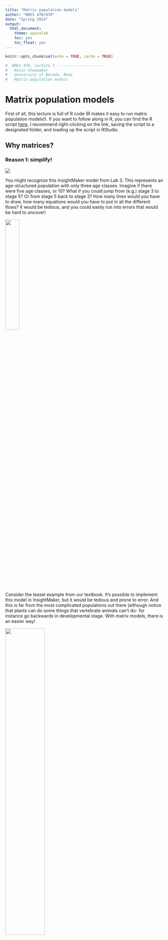 ```yaml
---
title: "Matrix population models"
author: "NRES 470/670"
date: "Spring 2024"
output: 
  html_document: 
    theme: spacelab
    toc: yes
    toc_float: yes
---
```


```r
knitr::opts_chunk$set(echo = TRUE, cache = TRUE)
```


```r

#  NRES 470, Lecture 7  --------------------          
#   Kevin Shoemaker                                   
#   University of Nevada, Reno                        
#   Matrix population models                   

```


# Matrix population models

First of all, this lecture is full of R code (R makes it easy to run matrix population models!). If you want to follow along in R, you can find the R script [here](LECTURE7.R). I recommend right-clicking on the link, saving the script to a designated folder, and loading up the script in RStudio.     

## Why matrices? 

### Reason 1: simplify!

![](IM7.jpg)

You might recognize this InsightMaker model from Lab 3. This represents an age-structured population with only three age classes. Imagine if there were five age classes, or 10? What if you could jump from (e.g.) stage 3 to stage 5? Or from stage 5 back to stage 3? How many lines would you have to draw, how many equations would you have to put in all the different flows? It would be tedious, and you could easily run into errors that would be hard to uncover! 

![](teasel1.jpg){width=30%}

Consider the teasel example from our textbook. It's possible to implement this model in InsightMaker, but it would be tedious and prone to error. And this is far from the most complicated populations out there (although notice that plants can do some things that vertebrate animals can't do- for instance go backwards in developmental stage. With matrix models, there is an easier way!

![](gotelli3_6.jpg){width=50%}

The population vital rates for pretty much any age-structured or stage-structured population can be represented as a **transition matrix** (or, projection matrix), which summarizes all the information about survival, birth rates, and transitions between stages! (and the fact that a life history like teasel can be represented by a transition matrix illustrates the generality of this concept!)

For example, the teasel vital rates can be summarized in [this matrix](teaselmatrix1.csv):

```r

# Teasel example -------------------------------

# Teasel example from Gotelli: summarizing a complex life history!

teasel <- read.csv("teaselmatrix1.csv", header=T)      # read in the teasel transition matrix from Gotelli
teasel <- teasel[,-1]                                  # remove the row names
teasel_matrix <- as.matrix(teasel)                     # convert to a matrix (from a data frame)
colnames(teasel_matrix) <- names(teasel)               # assign row and column names
rownames(teasel_matrix) <- names(teasel)
teasel_matrix                                          # print the matrix

```

#### Stage-structure vs age-structure

In the previous module, we talked about 'age-structured populations'. What we meant by that is that the population vital rates (e.g., $b$ and $d$) varied by age. 

Sometimes, it's convenient to classify individuals within a certain age range as belonging to a particular life-history stage. For example, we might classify the life history of a grizzly bear like this:

Age 0-1: newborn     
Age 1-2: yearling     
Age 2-5: subadult     
Age 6+: adult     

This can simplify our models considerably. For example, consider a species like a sea turtle, with up to 75 or 100 years of life. You could build a model in which you have 100 [Stocks], one for each year of life. 

--OR--

You could have 5 [Stocks] representing age ranges over which sea turtles tend to have similar vital rates. For example, we might divide the sea turtle life history into the following stages:

Age 0-1: hatchling      
Age 1-5: young juvenile     
Age 5-10: older juvenile      
Age 10-17: subadult      
Age 18+: adult      

By using stages, we have simplified our model from having 100 stocks (with even more associated flows/transitions) to a model with only 5 stocks- and we are still accurately representing how vital rates change with age (i.e., the model is still *biologically realistic*). 

Matrix population models can represent age-structured and stage-structured models with equal simplicity and elegance. 

The term 'Leslie Matrix' refers to an age-structured matrix population model. 

When a matrix is used to represent a stage-structured population, it is often called a "Lefkovitch" (or stage-based) Matrix. 

### Reason 2: modeling age-structured population dynamics!

In one of the questions in Lab 3, you were asked to use a life table to predict the number of births in a population one time step into the future. As you probably realized, this is not as straightforward as it sounds!

Life tables are great for summarizing survivorship schedules and other aspects of age-structured populations. But life tables are not designed to model the abundance dynamics of age- or stage- structured populations! 

You know what *is* great for projecting age-structured abundance into the future? 

MATRICES of course!  

For example, let's project a teasel population 1 year into the future:

First of all, we need to begin with a teasel population **vector**...

```r

# Summarize initial age-structured abundance as a matrix with one column

Initial_teasel <- matrix(c(1000,1500,200,300,600,25),ncol=1)         # initial population size (population vector; matrix with 1 column!)
rownames(Initial_teasel) <- rownames(teasel_matrix)                  # add row and column names
colnames(Initial_teasel) <- "Abundance"
Initial_teasel

```

Then all we need to do is 'matrix-multiply' this **vector** of abundances by the **transition matrix** from above! Each time we do this multiplication step, we advance one year! It's that easy!

NOTE: matrix multiplication (percent-asterisk-percent in R) is not the same as standard multiplication (asterisk in R).

Here's how we can do this in R!

```r

# Project the population at time 1

Year1 <- teasel_matrix %*% Initial_teasel   # note: the '%*%' denotes 'matrix multiplication' in R. We'll go through this more later.     
Year1
  
```

Pretty simple!

To compute teasel abundance in year 2 of our simulation, we can simply repeat:

```r

# Project the population at time 2

thisYear <- Year1
nextYear <- teasel_matrix %*% thisYear
nextYear  # now we get the (age structured) population size at time 2!     

```

We could use this strategy to simulate abundance for ten years (or 20, or 30, or 10000)...

Notice the use of a **for loop** here!

```r

# Use a FOR loop to project the population dynamics for the next 10 years!

nYears <- 10
tenYears <- matrix(0,nrow=6,ncol=nYears+1)          # initialize storage array for recording age structured abundances for the next 10 years. 
rownames(tenYears) <- rownames(Initial_teasel)      # assign row and column names
colnames(tenYears) <- seq(0,10)
tenYears[,1] <- Initial_teasel                      # initialize the simulated abundances

# run the for loop!

for(t in 2:(nYears+1)){    # here we use 't' as our looping variable, but we could choose any name we want
  tenYears[,t] <-  teasel_matrix %*% tenYears[,t-1]     # perform matrix multiplication for each year of the simulation!
}

tenYears

```

Finally, we can plot out the abundance of each stage over 10 years!

```r

# Plot the projected population trajectory over the next 10 years 

plot(1,1,pch="",ylim=c(0,60000000),xlim=c(0,11),xlab="Years",ylab="Abundance",xaxt="n")    # make empty plot
cols <- rainbow(6)        # set colors for each stage
for(s in 1:6){
  points(tenYears[s,],col=cols[s],type="l",lwd=2)       # plot out each stage
}
axis(1,at=seq(1,11),labels = seq(0,10))      # add x axis labels
legend("topleft",col=cols,lwd=rep(2,6),legend=rownames(tenYears))      # add legend

```

So projection is easy with matrices! What more reason do we need to convince ourselves of why matrix population models are worth knowing? Well, how about this...

### Reason 3: Matrix algebra 'tricks'!

Fortunately, we can compute two key population properties from the transition matrix using some mathematical tricks: 

1. We can compute **Lambda** from the transition matrix in one step
2. We can compute **Stable Stage Distribution (SSD) from the transition matrix in one step

#### Lambda
  
There is a clear similarity between the finite population growth equation:

$N_{t+1}=\lambda \cdot N_t$,

where $N$ is abundance (as always), $t$ is time, often in years but could be any time units, and $\lambda$ is the multiplicative growth rate over the time period $t \rightarrow t+1$

... and the matrix population growth equation:

$\mathbf{N}_{t+1} = \mathbf{A} \cdot \mathbf{N}_{t}$,

where $\mathbf{N}$ is a **vector** of abundances (abundance for all stages), and $\mathbf{A}$ is the **transition matrix**, which we have seen before.

Both equations describe discrete exponential growth or decline!

Note that $N$ in the first equation is a **scalar** -- that is, it is just a single number. 

In contrast:

$\mathbf{N}$ in the second equation represents an age-structured **vector (a bundle of numbers organized in a single line)**: a set of abundances structured by age or stage class.

Similarly, the finite population growth rate, $\lambda$ is a scalar,

In fact, the concept of **Lambda**, or the multiplier used to model discrete population growth, applies to matrix population models as well!

As you may have noticed from our age-structured InsightMaker model from class (or from Lab 3), age-structured models sometimes exhibit "messy" dynamics at first, when the population is jumping up and down a lot. However, after some time, the population growth becomes smooth- this is when the population has achieved *stable stage distribution (SSD)*. At SSD, the population grows in a discrete exponential growth pattern- this rate of exponential growth can be described by a single parameter -- **Lambda**!  

$\mathbf{A}$ is a **matrix (a bundle of numbers organized in rows and columns)** known as the transition matrix in Population Ecology.   

In one step, you can compute $\lambda$ from $\mathbf{A}$!!     

Let's do this in R!

What is the growth rate $\lambda$ for the teasel population. If you recall, it looked like it was growing, so it should be above 1...

```r

# Matrix "tricks" for population ecology ---------------------------

# Use the transition matrix to compute Lambda, or the finite rate of population growth!

library(popbio)      # load the 'popbio' package in R!
Lambda <- lambda(teasel_matrix) 
Lambda

#   as.numeric(round(eigen(teasel_matrix)$values[1],2))  # this is an alternative method- if you don't want to use the 'popbio' package

```

You don't have to understand the math here- but I do want you to understand how simple that was- just one line of code and we computed the annual rate of growth from the teasel transition matrix!

#### Stable Stage Distribution (SSD)

Here's another trick:

In one step, you can compute **stable stage distribution (SSD)** from $\mathbf{A}$!!     

Let's do this in R!

What is the stable age distribution for the teasel population. If you recall, the first seed stage looked like it dominated in the figure above.

```r

# Compute stable age distribution from the transition matrix!

library(popbio)    # ... and it's even easier if we use the 'popbio' package...
SAD <- stable.stage(teasel_matrix)  
SAD      # stable age distribution as a percentage of the total population


# #abs(as.numeric(round(eigen(teasel_matrix)$vectors[,1],3)))  # alternative- doesn't use 'popbio'
# SAD/sum(SAD)

```

This vector represents the _relative abundances in each age class at the stable age distribution_!

**Q:** Does a stage-structured population grow at the rate of $\lambda$ per time step if it is NOT at stable stage distribution (SSD)? [Top Hat]   

To answer this question, you may find it helps to load an stage-structured model in InsightMaker like [this one](https://insightmaker.com/insight/6vZsNuzGIbisYsFVCSLWZK/Stage-structured-population). 

## Mechanics of matrix population models

Let's take a look at a basic stage-structured population -- specifically [this one](https://insightmaker.com/insight/6vZsNuzGIbisYsFVCSLWZK/Stage-structured-population) - we used this model for running the 'supplementation' example in the 'age structured populations' lecture. In InsightMaker, it looks something like this:

![](IM9.jpg)

Let's convert the vital rates to a three-stage **projection matrix**. Projection matrices are **square matrices** where the number of rows and columns are equal to the number of life stages. In this case, that means three! Let's make a blank matrix for now:

```r

# Demo -------------------------
# In class demo: convert an insightmaker model to a matrix projection model

# First, we specify a blank transition matrix

TMat <- matrix(0,nrow=3,ncol=3)                    # create a blank matrix with 3 rows and 3 columns
stagenames <- c("Yearlings","Subadults","Adults")  # name the rows and columns
rownames(TMat) <- stagenames
colnames(TMat) <- stagenames
TMat                                               # now we have an all-zero transition matrix.

```

You can read the **elements** of a transition matrix as follows:

"The per-capita rate of transition from _(col name)_ this year to _(row name)_ next year is _(value of element)_" 

NOTE: the top row in the transition matrix represents **fecundities (f)**. These elements are best interpreted as follows:

"The per-capita production of one-year-olds (yearlings) next year by _(col name)_ in the population this year is _(value of element)_".

These matrix elements account for both the birth rate (per-capita birth rate this year) and the survival from birth to age 1. That is, in order for a female to add a new individual to the population next year, she has to give birth and then the offspring need to survive until their first birthday!

In life table terms:

$f_t = b(t) * g(0)$

Now we can start filling in this matrix. Let's begin with the top left **element** of the matrix (a **fecundity** term, since it's part of the top row). This represents the per-capita production of yearlings (col) next year by yearlings (row) this year. What is the value of this element? 

Let's update our transition matrix:

```r

# fill in the top left element of the matrix

TMat[1,1] <- 0    # yearlings have birth rate of zero, so also a fecundity of zero!
TMat

```

How about the second row, first column. This represents the per-capita transition from yearling (col) this year to subadult (row) next year. That is, the transition rate from yearling to subadult. In this model, this is the same as the yearling survival- because all survivors must transition to the subadult stage (you either transition or die- you can't stay a yearling for more than one year!) The value from our model is 0.3. 

Let's update our transition matrix:

```r

# update the second row, first column (yearling survival, or transition from ylng to sub)

TMat[2,1] <- 0.3


# and the survival of adults (transition from adult to adult)

TMat[3,3] <- 0.85    # 85% survival


# transition from sub to sub (survive and stay subadult) 

TMat[2,2] <- 0.6-0.1    # 50% of subadults survive and stay juvenile


# transition from subadult to adult

TMat[3,2]  <- 0.1   # 10% of juveniles survive and transition to adult. 

```


What about the transition from the yearling to the adult stage? Well, we can set that to zero because you can't skip right to adult from yearling- you must pass through the subadult stage!!

```r

# fill in the bottom left element of the matrix

TMat[3,1] <- 0    # yearlings (col 1) can't become adults (row 3) next year!
TMat

```

What about the transition from the adult to the subadult stage? We can set that to zero as well- because you can't revert to the subadult stage if you're already an adult!!

```r

# fill in the bottom left element of the matrix

TMat[2,3] <- 0    # adults (col 3) can't become subadults (row 2) next year!
TMat

```


And the hardest part is usually the top row: the fecundity row. In this case, this year's yearlings don't produce offspring, so they have fecundity of zero.

Subadalts have a birth rate of 3 females per female, and adults have a birth rate of 7 female offspring per female.

But remember, in order for these offspring to enter the population as yearlings next year, they must survive that first year of life!!


```r

TMat[1,2] <- 3 * 0.3      # subadult fecundity term: birth rate multiplied by first-year survival

TMat[1,3] <- 7 * 0.3   # subadult fecundity term: birth rate multiplied by first-year survival

```


In the end we get the following matrix:

```r
TMat
```


See if you can understand what this matrix is saying about the transitions from and two the three life stages. 

```r

# alternatively, you can fill in the matrix like this:

TMat[,1] <- c(0,0.3,0)              # fill in the entire first column of the transition matrix
TMat[,2] <- c(3*0.3,0.5,0.1)        # fill in the entire second column of the transition matrix
TMat[,3] <- c(7*0.3,0,0.85)         # fill in the entire third column of the transition matrix
TMat

```

Now we can run a 50-year projection and compare it with the InsightMaker model. It should look the same!!

First we must specify the initial abundances in each stage:

```r

# specify initial abundance vector

InitAbund <- c(40,0,0)
names(InitAbund) <- colnames(TMat)
InitAbund

```

So we are starting with only Juveniles...

```r

# Run the model for 50 years (using for loop)

nYears <- 50
allYears <- matrix(0,nrow=nrow(TMat),ncol=nYears+1)
rownames(allYears) <- rownames(TMat)
colnames(allYears) <- seq(0,nYears)
allYears[,1] <- InitAbund 

for(t in 2:(nYears+1)){
  allYears[,t] <-  TMat %*% allYears[,t-1]    # matrix multiplication!
}

allYears

```


Now let's plot it out!

```r

# and plot out the results!

plot(1,1,pch="",ylim=c(0,100),xlim=c(0,nYears+1),xlab="Years",ylab="Abundance",xaxt="n")
cols <- rainbow(3)
for(s in 1:3){
  points(allYears[s,],col=cols[s],type="l",lwd=2)
}
axis(1,at=seq(1,nYears+1),labels = seq(0,nYears))
legend("topleft",col=cols,lwd=rep(2,3),legend=rownames(allYears),bty="n")

```

Does this look the same as the InsightMaker results? Check it to make sure!

## Limitations of matrix population models

Matrix population models are great, but they have some limitations too. 

### What about density-dependence?

In some ways, while introducing a new level of realism in our models -- age-structure -- we have been ignoring another type of realism that we introduced in earlier lectures- **density-dependence** (both positive and negative)!

Which vital rates are density-dependent? All? Some? It depends? Are the data available?

How do you incorporate density-dependence into a matrix population model?  

How do you incorporate predator-prey dynamics into a matrix population model?      

ANSWER: use computer programming (e.g., R or InsightMaker!) 

### Overview of matrix multiplication

(we will do this on the whiteboard!)

### In-class exercise: loggerhead conservation!

First, please review the introduction to loggerhead sea turtles [here](PVA3_421.html). 

Next, download the Excel document for this example [here](Loggerhead2022.xlsx). We will work through the Excel example in class.

NOTE: a worked version of the spreadsheet can be found here[](Loggerhead2022_worked.xlsx)

Using your Excel spreadsheet, investigate four management scenarios for the loggerhead turtle population:

1. Improve fecundity (both subadults and adults) via *nest-site protection*!
    - Increase fecundity terms by 50% (improve to 1.5 times the current value)      
2. Improve hatchling survival via *nest monitoring*
    - Improve _to_ 100%    
3. Improve large juvenile survival using *Turtle Excluder Devices (TEDs)*     
    - Add 0.25 to the existing large juvenile survival (prob of transition from LJ to LJ)      
4. Improve adult survival by *restricting longline fisheries*.     
    - Increase by 10% (add 0.1 to adult survival)          
    
    
![turtle excluder device](ted1.jpg)    

**Top Hat**: Which of the four management recommendations would have the greatest positive effect on this population?

Click this link to download a CSV file of the loggerhead transition matrix (for reading into R): [CSV link](LoggerheadMatrix.csv)

### translate life history description into matrix population model

If we have time, we may review the final question from Lab 4:

Translate the following paragraph into a matrix population model. Remember a matrix population model has two components- an **initial abundance vector** and a **transition matrix**.  


![](redtail1.jpg)

> We assumed that the tawny rat-hawk life history could be described in terms of four major life stages: juvenile (one-year-olds), subadults (2-year-olds), non-territorial adults, and territorial adults (all individuals 3 years old and beyond are considered adults). We assumed that territorial adult females experienced an average of 10% mortality each year, and non-territorial adults experienced 18% mortality annually. Juvenile female mortality was 25% per year, and subadult mortality was 20%. Hatchlings (newborns) had a 30% chance of surviving their first year of life. We assumed that 90% of surviving subadults would become non-territorial adults, while the remaining 10% would become territorial adults. We assumed that 45% of surviving non-territorial females would successfully transition to the "territorial adult" stage, while 10% of surviving territorial adults would lose their territories, becoming non-territorial adults. Territorial adults are the primary reproductive stage, and produce an average of 2.5 fledged hatchlings each year, half of which are female. Non-territorial adults produce 1.1 new fledged hatchlings each year on average, half of which are female. We ran a female-only matrix population model, and we initialized the population with 800 hatchlings, 150 juveniles, 75 non-territorial adults and 50 territorial adults.   


```r
names <- c("juvenile","subadult","nt_adult","t_adult")
mymat = matrix(c(0,     0,      1.1*0.5*0.3,      2.5*0.5*0.3, 
                 0.75,  0,      0,                0,
                 0,     0.8*0.9,      0.82*(1-0.45),                0.9*(1-0.9),
                 0,     0.8*(1-0.9),      0.82*0.45,                0.9*0.9
                 ),   nrow=4,byrow = T)
rownames(mymat) <- names; colnames(mymat) <- names
popbio::lambda(mymat)
mymat

```


For more on matrix population models, the bible of this subject is [this book by Hal Caswell](https://www.amazon.com/gp/huc/view.html?ie=UTF8&newItems=C1DH1414B1C6AK%2C1).

And finally, check this out- this is a database of thousands of stage matrices for plants and animals around the world:

[COMADRE and COMPADRE databases](https://compadre-db.org/Data)


[--go to next lecture--](LECTURE8.html)
























